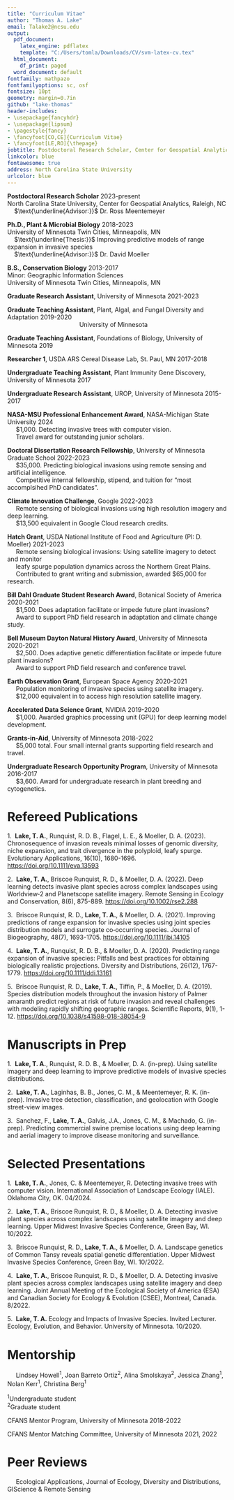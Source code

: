 ```yaml
---
title: "Curriculum Vitae"
author: "Thomas A. Lake"
email: Talake2@ncsu.edu
output:
  pdf_document:
    latex_engine: pdflatex
    template: "C:/Users/tomla/Downloads/CV/svm-latex-cv.tex"
  html_document:
    df_print: paged
  word_document: default
fontfamily: mathpazo
fontfamilyoptions: sc, osf
fontsize: 10pt
geometry: margin=0.7in
github: "lake-thomas"
header-includes:
- \usepackage{fancyhdr}
- \usepackage{lipsum}
- \pagestyle{fancy}
- \fancyfoot[CO,CE]{Curriculum Vitae}
- \fancyfoot[LE,RO]{\thepage}
jobtitle: Postdoctoral Research Scholar, Center for Geospatial Analytics
linkcolor: blue
fontawesome: true
address: North Carolina State University
urlcolor: blue
---
```

<!-- I am using Steven V. Miller's CV template, available here: https://github.com/svmiller/svm-r-markdown-templates
Thank you Steve! -->

\vspace{4pt}
\begin{center}
\begingroup
\fontfamily{ppl}\fontsize{18}{20}\selectfont
Education
\endgroup
\end{center}

**Postdoctoral Research Scholar** \hfill 2023-present  
North Carolina State University, Center for Geospatial Analytics, Raleigh, NC  
&nbsp;&nbsp;&nbsp;&nbsp;$\text{\underline{Advisor:}}$ Dr. Ross Meentemeyer  

**Ph.D., Plant & Microbial Biology** \hfill 2018-2023  
University of Minnesota Twin Cities, Minneapolis, MN  
&nbsp;&nbsp;&nbsp;&nbsp;$\text{\underline{Thesis:}}$ Improving predictive models of range expansion in invasive species  
&nbsp;&nbsp;&nbsp;&nbsp;$\text{\underline{Advisor:}}$ Dr. David Moeller  

**B.S., Conservation Biology** \hfill 2013-2017  
Minor: Geographic Information Sciences  
University of Minnesota Twin Cities, Minneapolis, MN  

\begin{center}\rule{6.5in}{0.4pt}\end{center}

\vspace{4pt}
\begin{center}
\begingroup
\fontfamily{ppl}\fontsize{18}{20}\selectfont
Research \& Teaching
\endgroup
\end{center}
\vspace{4pt}

**Graduate Research Assistant**, University of Minnesota \hfill 2021-2023  

**Graduate Teaching Assistant**, Plant, Algal, and Fungal Diversity and Adaptation \hfill 2019-2020  
&nbsp;&nbsp;&nbsp;&nbsp;&nbsp;&nbsp;&nbsp;&nbsp;&nbsp;&nbsp;&nbsp;&nbsp;&nbsp;&nbsp;&nbsp;&nbsp;&nbsp;&nbsp;&nbsp;&nbsp;&nbsp;&nbsp;&nbsp;&nbsp;&nbsp;&nbsp;&nbsp;&nbsp;&nbsp;&nbsp;&nbsp;&nbsp;&nbsp;&nbsp;&nbsp;&nbsp;&nbsp;&nbsp;&nbsp;&nbsp;&nbsp;  University of Minnesota

**Graduate Teaching Assistant**, Foundations of Biology, University of Minnesota \hfill 2019  
  
**Researcher 1**, USDA ARS Cereal Disease Lab, St. Paul, MN \hfill 2017-2018  

**Undergraduate Teaching Assistant**, Plant Immunity Gene Discovery, University of Minnesota \hfill 2017  

**Undergraduate Research Assistant**, UROP, University of Minnesota \hfill 2015-2017  

\vspace{4pt}

\begin{center}\rule{6.5in}{0.4pt}\end{center}


\vspace{4pt}
\begin{center}
\begingroup
\fontfamily{ppl}\fontsize{18}{20}\selectfont
Grants, Fellowships, \& Awards
\endgroup
\end{center}
\vspace{4pt}

**NASA-MSU Professional Enhancement Award**, NASA-Michigan State University \hfill 2024  
&nbsp;&nbsp;&nbsp;&nbsp; $1,000. Detecting invasive trees with computer vision.  
&nbsp;&nbsp;&nbsp;&nbsp; Travel award for outstanding junior scholars.  

**Doctoral Dissertation Research Fellowship**, University of Minnesota Graduate School  \hfill 2022-2023  
&nbsp;&nbsp;&nbsp;&nbsp; $35,000. Predicting biological invasions using remote sensing and artificial intelligence.  
&nbsp;&nbsp;&nbsp;&nbsp; Competitive internal fellowship, stipend, and tuition for "most accomplsihed PhD candidates".  

**Climate Innovation Challenge**, Google \hfill 2022-2023  
&nbsp;&nbsp;&nbsp;&nbsp; Remote sensing of biological invasions using high resolution imagery and deep learning.  
&nbsp;&nbsp;&nbsp;&nbsp; $13,500 equivalent in Google Cloud research credits.  

**Hatch Grant**, USDA National Institute of Food and Agriculture (PI: D. Moeller) \hfill 2021-2023  
&nbsp;&nbsp;&nbsp;&nbsp; Remote sensing biological invasions: Using satellite imagery to detect and monitor  
&nbsp;&nbsp;&nbsp;&nbsp; leafy spurge population dynamics across the Northern Great Plains.  
&nbsp;&nbsp;&nbsp;&nbsp; Contributed to grant writing and submission, awarded $65,000 for research.  

**Bill Dahl Graduate Student Research Award**, Botanical Society of America \hfill 2020-2021  
&nbsp;&nbsp;&nbsp;&nbsp; $1,500. Does adaptation facilitate or impede future plant invasions?  
&nbsp;&nbsp;&nbsp;&nbsp; Award to support PhD field research in adaptation and climate change study.  

**Bell Museum Dayton Natural History Award**, University of Minnesota \hfill 2020-2021  
&nbsp;&nbsp;&nbsp;&nbsp; $2,500. Does adaptive genetic differentiation facilitate or impede future plant invasions?  
&nbsp;&nbsp;&nbsp;&nbsp; Award to support PhD field research and conference travel.  

**Earth Observation Grant**, European Space Agency \hfill 2020-2021  
&nbsp;&nbsp;&nbsp;&nbsp; Population monitoring of invasive species using satellite imagery.  
&nbsp;&nbsp;&nbsp;&nbsp; $12,000 equivalent in to access high resolution satellite imagery.  

**Accelerated Data Science Grant**, NVIDIA \hfill 2019-2020  
&nbsp;&nbsp;&nbsp;&nbsp; $1,000. Awarded graphics processing unit (GPU) for deep learning model development.  

**Grants-in-Aid**, University of Minnesota \hfill 2018-2022  
&nbsp;&nbsp;&nbsp;&nbsp; $5,000 total. Four small internal grants supporting field research and travel.  

**Undergraduate Research Opportunity Program**, University of Minnesota \hfill 2016-2017  
&nbsp;&nbsp;&nbsp;&nbsp; $3,600. Award for undergraduate research in plant breeding and cytogenetics.

\vspace{4pt}

\begin{center}\rule{6.5in}{0.4pt}\end{center}

\vspace{4pt}
\begin{center}
\begingroup
\fontfamily{ppl}\fontsize{18}{20}\selectfont
Publications \& Presentations
\endgroup
\end{center}
\vspace{4pt}


# Refereed Publications

1\.&nbsp;&nbsp;**Lake, T. A.**, Runquist, R. D. B., Flagel, L. E., & Moeller, D. A. (2023). Chronosequence of invasion reveals minimal losses of genomic diversity, niche expansion, and trait divergence in the polyploid, leafy spurge. Evolutionary Applications, 16(10), 1680-1696. [https://doi.org/10.1111/eva.13593](https://onlinelibrary.wiley.com/doi/full/10.1111/eva.13593)  

2\.&nbsp;&nbsp;**Lake, T. A.**, Briscoe Runquist, R. D., & Moeller, D. A. (2022). Deep learning detects invasive plant species across complex landscapes using Worldview‐2 and Planetscope satellite imagery. Remote Sensing in Ecology and Conservation, 8(6), 875-889. [https://doi.org/10.1002/rse2.288](https://zslpublications.onlinelibrary.wiley.com/doi/full/10.1002/rse2.288)  

3\.&nbsp;&nbsp;Briscoe Runquist, R. D., **Lake, T. A.**, & Moeller, D. A. (2021). Improving predictions of range expansion for invasive species using joint species distribution models and surrogate co‐occurring species. Journal of Biogeography, 48(7), 1693-1705. [https://doi.org/10.1111/jbi.14105](https://onlinelibrary.wiley.com/doi/full/10.1111/jbi.14105)  

4\.&nbsp;&nbsp;**Lake, T. A.**, Runquist, R. D. B., & Moeller, D. A. (2020). Predicting range expansion of invasive species: Pitfalls and best practices for obtaining biologically realistic projections. Diversity and Distributions, 26(12), 1767-1779. [https://doi.org/10.1111/ddi.13161](https://onlinelibrary.wiley.com/doi/full/10.1111/ddi.13161)  

5\.&nbsp;&nbsp;Briscoe Runquist, R. D., **Lake, T. A.**, Tiffin, P., & Moeller, D. A. (2019). Species distribution models throughout the invasion history of Palmer amaranth predict regions at risk of future invasion and reveal challenges with modeling rapidly shifting geographic ranges. Scientific Reports, 9(1), 1-12. [https://doi.org/10.1038/s41598-018-38054-9](https://www.nature.com/articles/s41598-018-38054-9)  

# Manuscripts in Prep

1\.&nbsp;&nbsp;**Lake, T. A.**, Runquist, R. D. B., & Moeller, D. A. (in-prep). Using satellite imagery and deep learning to improve predictive models of invasive species distributions.  

2\.&nbsp;&nbsp;**Lake, T. A.**, Laginhas, B. B., Jones, C. M., & Meentemeyer, R. K. (in-prep). Invasive tree detection, classification, and geolocation with Google street-view images.  

3\.&nbsp;&nbsp;Sanchez, F., **Lake, T. A.**, Galvis, J.A., Jones, C. M., & Machado, G. (in-prep). Predicting commercial swine premise locations using deep learning and aerial imagery to improve disease monitoring and surveillance.  

# Selected Presentations

1\.&nbsp;&nbsp;**Lake, T. A.**, Jones, C. & Meentemeyer, R. Detecting invasive trees with computer vision. International Association of Landscape Ecology (IALE). Oklahoma City, OK. 04/2024.  

2\.&nbsp;&nbsp;**Lake, T. A.**, Briscoe Runquist, R. D., & Moeller, D. A. Detecting invasive plant species across complex landscapes using satellite imagery and deep learning. Upper Midwest Invasive Species Conference, Green Bay, WI. 10/2022.  

3\.&nbsp;&nbsp;Briscoe Runquist, R. D., **Lake, T. A.**, & Moeller, D. A. Landscape genetics of Common Tansy reveals spatial genetic differentiation. Upper Midwest Invasive Species Conference, Green Bay, WI. 10/2022.  

4\.&nbsp;&nbsp;**Lake, T. A.**, Briscoe Runquist, R. D., & Moeller, D. A. Detecting invasive plant species across complex landscapes using satellite imagery and deep learning. Joint Annual Meeting of the Ecological Society of America (ESA) and Canadian Society for Ecology & Evolution (CSEE), Montreal, Canada. 8/2022.  

5\.&nbsp;&nbsp;**Lake, T. A.** Ecology and Impacts of Invasive Species. Invited Lecturer. Ecology, Evolution, and Behavior. University of Minnesota. 10/2020.  

\vspace{4pt}

\begin{center}\rule{6.5in}{0.4pt}\end{center}

\vspace{4pt}
\begin{center}
\begingroup
\fontfamily{ppl}\fontsize{18}{20}\selectfont
Service \& Outreach
\endgroup
\end{center}
\vspace{4pt}

# Mentorship

&nbsp;&nbsp;&nbsp;&nbsp; Lindsey Howell^1^, Joan Barreto Ortiz^2^, Alina Smolskaya^2^, Jessica Zhang^1^, Nolan Kerr^1^, Christina Berg^1^  

^1^Undergraduate student  
^2^Graduate student  

CFANS Mentor Program, University of Minnesota \hfill 2018-2022  

CFANS Mentor Matching Committee, University of Minnesota \hfill 2021, 2022

# Peer Reviews

&nbsp;&nbsp;&nbsp;&nbsp; Ecological Applications, Journal of Ecology, Diversity and Distributions, GIScience & Remote Sensing  

\vspace{4pt}

\begin{center}\rule{6.5in}{0.4pt}\end{center}

\vspace{4pt}
\begin{center}
\begingroup
\fontfamily{ppl}\fontsize{18}{20}\selectfont
References
\endgroup
\end{center}
\vspace{4pt}

\begin{minipage}[t]{0.33\textwidth}
David Moeller\\
Professor\\
Plant and Microbial Biology\\
University of Minnesota\\
moeller@umn.edu\\
\end{minipage}
\begin{minipage}[t]{0.33\textwidth}
Yaniv Brandvain\\
Associate Professor\\
Plant and Microbial Biology\\
University of Minnesota\\
ybrandva@umn.edu\\
\end{minipage}
\begin{minipage}[t]{0.33\textwidth}
Ross Meentemeyer\\
Professor\\
Director, Geospatial Analytics\\
North Carolina State University\\
rkmeente@ncsu.edu\\
\end{minipage}
